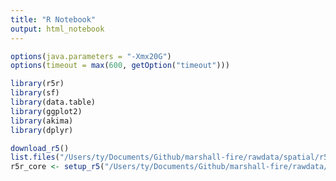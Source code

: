 ```yaml
---
title: "R Notebook"
output: html_notebook
---
```


```r
options(java.parameters = "-Xmx20G")
options(timeout = max(600, getOption("timeout")))

library(r5r)
library(sf)
library(data.table)
library(ggplot2)
library(akima)
library(dplyr)
```


```r
download_r5()
list.files("/Users/ty/Documents/Github/marshall-fire/rawdata/spatial/r5r")
r5r_core <- setup_r5("/Users/ty/Documents/Github/marshall-fire/rawdata/spatial/r5r", verbose = FALSE)
```

